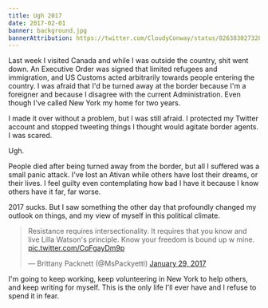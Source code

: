 ```yaml
---
title: Ugh 2017
date: 2017-02-01
banner: background.jpg
bannerAttribution: https://twitter.com/CloudyConway/status/826383027328712704
---
```


Last week I visited Canada and while I was outside the country, shit went down. An Executive Order was signed that limited refugees and immigration, and US Customs acted arbitrarily towards people entering the country. I was afraid that I'd be turned away at the border because I'm a foreigner and because I disagree with the current Administration. Even though I've called New York my home for two years.

I made it over without a problem, but I was still afraid. I protected my Twitter account and stopped tweeting things I thought would agitate border agents. I was scared.

Ugh.

People died after being turned away from the border, but all I suffered was a small panic attack. I've lost an Ativan while others have lost their dreams, or their lives. I feel guilty even contemplating how bad I have it because I know others have it far, far worse.

2017 sucks. But I saw something the other day that profoundly changed my outlook on things, and my view of myself in this political climate.

<blockquote class="twitter-tweet" data-conversation="none" data-lang="en"><p lang="en" dir="ltr">Resistance requires intersectionality. It requires that you know and live Lilla Watson&#39;s principle. Know your freedom is bound up w mine. <a href="https://t.co/CqFgayDm9p">pic.twitter.com/CqFgayDm9p</a></p>&mdash; Brittany Packnett (@MsPackyetti) <a href="https://twitter.com/MsPackyetti/status/825723153519353856">January 29, 2017</a></blockquote> <script async src="//platform.twitter.com/widgets.js" charset="utf-8"></script>

I'm going to keep working, keep volunteering in New York to help others, and keep writing for myself. This is the only life I'll ever have and I refuse to spend it in fear.
